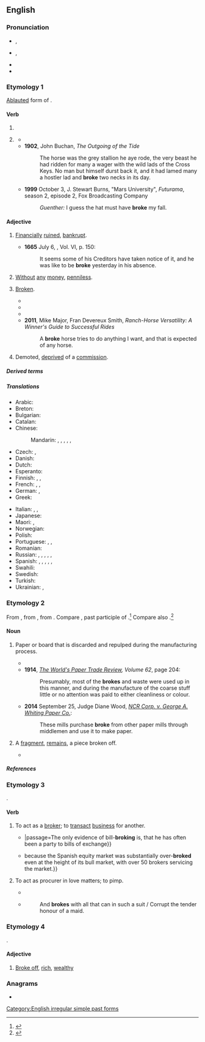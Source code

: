 ==English==

===Pronunciation===
* {{a|RP}} {{enPR|brōk}}, {{IPA|en|/bɹəʊk/}}
* {{a|GenAm}} {{enPR|brōk}}, {{IPA|en|/bɹoʊk/}}
* {{audio|en|en-us-broke.ogg|Audio (US)}}
* {{rhymes|en|əʊk|s=1}}

===Etymology 1===
[[ablaut|Ablauted]] form of {{m|en|break}}.

====Verb====
{{head|en|verb form}}

# {{en-simple past of|break}}
# {{lb|en|archaic|nonstandard|or|poetic}} {{inflection of|en|break||past|part}}
#* {{quote-book|en|last=Welsey |first=John |year=1853 |title=The Works of the Rev. John Wesley, Volume 7 |url=https://books.google.com/books?id=P4QsAQAAMAAJ&pg=PA261&dq=%22had+broke%22&hl=en&sa=X&ved=0ahUKEwjso_T_xbziAhVOI6wKHQfdClMQ6AEILDAA#v=onepage&q=%22had%20broke%22&f=false |location= |publisher= |page=261 |isbn= |author-link= |text=Accordingly, he came with a mob the next day; and after they had '''broke''' all the windows...}}
#* '''1902''', John Buchan, ''The Outgoing of the Tide''
#*: The horse was the grey stallion he aye rode, the very beast he had ridden for many a wager with the wild lads of the Cross Keys. No man but himself durst back it, and it had lamed many a hostler lad and '''broke''' two necks in its day.
#* '''1999''' October 3, J. Stewart Burns, "Mars University", ''Futurama'', season 2, episode 2, Fox Broadcasting Company
#*: ''Guenther:'' I guess the hat must have '''broke''' my fall.

====Adjective====
{{en-adj|-|er|more}}

# {{lb|en|informal}} [[financially|Financially]] [[ruined]], [[bankrupt]].
#* '''1665''' July 6, {{w|Samuel Pepys}}, Vol. VI, p. 150:
#*: It seems some of his Creditors have taken notice of it, and he was like to be '''broke''' yesterday in his absence.
# {{lb|en|informal}} [[without|Without]] [[any]] [[money]], [[penniless]].
#: {{ux|en|dead '''broke'''; flat '''broke'''}}
#: {{syn|en|Thesaurus:impoverished}}
# {{lb|en|archaic|now|informal}} [[broken|Broken]].
#: {{ux|en|[[if it ain't broke, don't fix it|If it ain't '''broke''', don't fix it]].}}
#* {{quote-book|en|1822|William Wolryche Whitmore|A Letter on the Present State and Future Prospects of Agriculture||53|If the farmer is seriously injured by the depressed state of the markets, his spirit is '''broke''', and there must ensue a very general discredit with regard to the farming business;|url=https://books.google.com/books?id=21oVAAAAQAAJ&pg=PA53}}
#* {{quote-song|en|lyricist=|composer=|title={{w|Photograph (Ringo Starr song)|Photograph}}|url=|album={{w|Ringo (album)|Ringo}}|artist={{w|Ringo Starr}}|year=1973|passage=I can't get used to living here / While my heart is '''broke''', my tears I cry for you}}
#* {{quote-journal|en|1983|Chicago Transit Authority||CTA Transit News||8|Watkins notified the shop foreman immediately, whereupon the car was inspected and found to have a '''broke''' axle.|volume=36}}
#* '''2011''', Mike Major, Fran Devereux Smith, ''Ranch-Horse Versatility: A Winner's Guide to Successful Rides''
#*: A '''broke''' horse tries to do anything I want, and that is expected of any horse.
# {{lb|en|nautical}} Demoted, [[deprived]] of a [[commission]].
#: {{ux|en|He was '''broke''' and rendered unfit to serve His Majesty at sea.}}

=====Derived terms=====
{{col4|en
|broker than the Ten Commandments
|if it ain't broke, don't fix it
|nobody ever went broke underestimating the intelligence of the American people
|stone broke
|stony broke
}}

=====Translations=====
{{trans-top|lacking money; bankrupt}}
* Arabic: {{t+|ar|مُفْلِس|m}}
* Breton: {{t+|br|kras}}
* Bulgarian: {{t+|bg|разорен}}
* Catalan: {{t|ca|pelat}}
* Chinese:
*: Mandarin: {{t|cmn|手頭緊|sc=Hani}}, {{t|cmn|手头紧|tr=shǒutóujǐn|sc=Hani}}, {{t+|cmn|手緊|sc=Hani}}, {{t+|cmn|手紧|tr=shǒujǐn|sc=Hani}}, {{t+|cmn|沒錢|sc=Hani}}, {{t+|cmn|没钱|tr=méiqián|sc=Hani}}
* Czech: {{t|cs|na mizině}}, {{t|cs|švorc}}
* Danish: {{t+|da|flad}}
* Dutch: {{t+|nl|blut}}
* Esperanto: {{t|eo|senmona}}
* Finnish: {{t+|fi|rahaton}}, {{t+|fi|auki}} {{qualifier|slang}}, {{t+|fi|persaukinen}} {{qualifier|somewhat vulgar}}
* French: {{t+|fr|fauché}}, {{t+|fr|à sec}} {{qualifier|invariable}}, {{qualifier|formally}} {{t+|fr|désargenté}}
* German: {{t+|de|pleite}}, {{t+|de|abgebrannt}}
* Greek: {{t+|el|άφραγκος}}
{{trans-mid}}
* Italian: {{t|it|al verde}} {{qualifier|invariable}}, {{t|it|in bancarotta}}, {{t+|it|fallito}}
* Japanese: {{t|ja|すっからかん|tr=sukkarakan|sc=Jpan}}
* Maori: {{t|mi|mone}}, {{t|mi|mone}}
* Norwegian: {{t+|no|blakk}}
* Polish: {{t+|pl|spłukany}} {{qualifier|informal}}
* Portuguese: {{t+|pt|quebrado}}, {{t+|pt|duro}}, {{t+|pt|liso}}
* Romanian: {{t+|ro|lefter}}
* Russian: {{t+|ru|разориться|alt=разори́вшийся}}, {{t+|ru|разорённый}}, {{t+|ru|безде́нежный}}, {{t+|ru|грош|alt=без гроша́}}, {{t+|ru|обанкротиться|alt=обанкро́тившийся}}, {{t+|ru|мель|alt=на мели́}}
* Spanish: {{t+|es|pelado}}, {{t|es|sin un duro}}, {{t|es|sin un peso}}, {{t|es|sin blanca}}, {{t+|es|tieso}}, {{t|es|a dos velas}}
* Swahili: {{t+|sw|msoto}}
* Swedish: {{t+|sv|pank}}
* Turkish: {{t+|tr|meteliksiz}}
* Ukrainian: {{t+|uk|банкру́т|m}}, {{t+|uk|банкро́т|m}}
{{trans-bottom}}

===Etymology 2===
From {{inh|en|enm|broce}}, from {{inh|en|ang|gebroc|t=fragment}}, from {{m|ang|brecan|t=to break}}. Compare {{m|en|broken}}, past participle of {{m|en|break}}.<ref>{{R:OED}}</ref> Compare also {{cog|sco|brock#Etymology 2|t=a scrap of meat or bread}}.<ref>{{R:DSL|brock|n{{sup|2}}|url=https://www.dsl.ac.uk/entry/snd/brock_n2}}</ref>

====Noun====
{{en-noun}}

# {{lb|en|papermaking}} Paper or board that is discarded and repulped during the manufacturing process.
#* {{quote-text|en|year=1880|author=James Dunbar|title=The Practical Papermaker: A Complete Guide to the Manufacture of Paper|page=12|url=http://books.google.com/books?id=xhlaAAAAYAAJ&pg=PA12|passage=If the '''broke''' accumulates, a larger proportion can be used in making coloured papers, otherwise the above quantity is sufiicient.}}
#* '''1914''', ''[http://books.google.com/books?ei=tOImVNnKDYHz8AHVyIHoCw The World's Paper Trade Review], Volume 62'', page 204:
#*: Presumably, most of the '''brokes''' and waste were used up in this manner, and during the manufacture of the coarse stuff little or no attention was paid to either cleanliness or colour.
#* '''2014''' September 25, Judge Diane Wood, ''[http://caselaw.findlaw.com/us-7th-circuit/1679211.html NCR Corp. v. George A. Whiting Paper Co.]'':
#*: These mills purchase '''broke''' from other paper mills through middlemen and use it to make paper.
# {{lb|en|obsolete}} A [[fragment]], [[remains]], a piece broken off.
#* {{quote-book|en|1855|January Searle|Poems||4|Why dost though linger, then, / To hear the flatteries of these men of rags? / These bankrupt beggar-men, / Whose riches are the '''broke''' meat in their bags?}}

=====References=====
<references/>

===Etymology 3===
{{back-form|en|broker}}.

====Verb====
{{en-verb}}

# To act as a [[broker]]; to [[transact]] [[business]] for another.
#* {{quote-book|en|1837||Comprising Reports of Cases in the Courts of Chancery{{...}}|passage=The only evidence of bill-'''broking''' is, that he has often been a party to bills of exchange}}
#* {{quote-book|en|1992|Philippe Moore|The 1992 guide to European equity markets|passage={{...}}because the Spanish equity market was substantially over-'''broked''' even at the height of its bull market, with over 50 brokers servicing the market.}}
# {{lb|en|obsolete}} To act as procurer in love matters; to pimp.
#* {{quote-book|en|1655|Richard Fanshawe|The Lusiad|type=translation|by=Luís de Camões|origdate=1572|section=Canto IX, stanza 44|passage=But we do want a certain necessary / Woman, to '''broke''' between them CUPID said;}}
#* {{RQ:Shakespeare All's Well|III|v}}
#*: And '''brokes''' with all that can in such a suit / Corrupt the tender honour of a maid.

===Etymology 4===
{{clipping|en|broke off}}.

====Adjective====
{{en-adj}}

# {{lb|en|slang}} [[broke off|Broke off]], [[rich]], [[wealthy]]

===Anagrams===
* {{anagrams|en|a=bekor|Borek|Kober|berko|borek}}

[[Category:English irregular simple past forms]]
